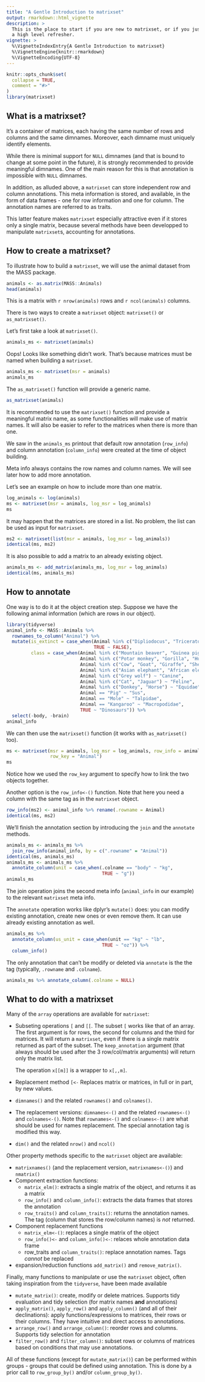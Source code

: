 ```yaml
---
title: "A Gentle Introduction to matrixset"
output: rmarkdown::html_vignette
description: >
  This is the place to start if you are new to matrixset, or if you just need
  a high level refresher.
vignette: >
  %\VignetteIndexEntry{A Gentle Introduction to matrixset}
  %\VignetteEngine{knitr::rmarkdown}
  %\VignetteEncoding{UTF-8}
---
```


```r
knitr::opts_chunk$set(
  collapse = TRUE,
  comment = "#>"
)
library(matrixset)
```



## What is a matrixset?

It's a container of matrices, each having the same number of rows and columns
and the same dimnames. Moreover, each dimname must uniquely identify elements.

While there is minimal support for `NULL` dimnames (and that is bound to change 
at some point in the future), it is strongly recommended to provide meaningful
dimnames. One of the main reason for this is that annotation is impossible with
`NULL` dimnames.

In addition, as alluded above, a `matrixset` can store independent row and 
column annotations. This meta information is stored, and available, in the form 
of data frames - one for row information and one for column. The annotation 
names are referred to as traits.

This latter feature makes `matrixset` especially attractive even if it stores
only a single matrix, because several methods have been developped to manipulate
`matrixset`s, accounting for annotations.

## How to create a matrixset?

To illustrate how to build a `matrixset`, we will use the animal dataset from
the MASS package.

```r
animals <- as.matrix(MASS::Animals)
head(animals)
```

This is a matrix with `r nrow(animals)` rows and `r ncol(animals)` columns.

There is two ways to create a `matrixset` object: `matrixset()` or 
`as_matrixset()`.

Let's first take a look at `matrixset()`.


```r
animals_ms <- matrixset(animals)
```

Oops! Looks like something didn't work. That's because matrices must be named
when building a `matrixset`.


```r
animals_ms <- matrixset(msr = animals)
animals_ms
```

The `as_matrixset()` function will provide a generic name.

```r
as_matrixset(animals)
```

It is recommended to use the `matrixset()` function and provide a meaningful
matrix name, as some functionalities will make use of matrix names. It will also
be easier to refer to the matrices when there is more than one.

We saw in the `animals_ms` printout that default row annotation (`row_info`) and
column annotation (`column_info`) were created at the time of object building.

Meta info always contains the row names and column names. We will see later how
to add more annotation.

Let's see an example on how to include more than one matrix.

```r
log_animals <- log(animals)
ms <- matrixset(msr = animals, log_msr = log_animals)
ms
```

It may happen that the matrices are stored in a list. No problem, the list can 
be used as input for `matrixset`.

```r
ms2 <- matrixset(list(msr = animals, log_msr = log_animals))
identical(ms, ms2)
```

It is also possible to add a matrix to an already existing object.
```r
animals_ms <- add_matrix(animals_ms, log_msr = log_animals)
identical(ms, animals_ms)
```

## How to annotate

One way is to do it at the object creation step. Suppose we have the following 
animal information (which are rows in our object).

```r
library(tidyverse)
animal_info <- MASS::Animals %>% 
  rownames_to_column("Animal") %>% 
  mutate(is_extinct = case_when(Animal %in% c("Dipliodocus", "Triceratops", "Brachiosaurus") ~ TRUE,
                                TRUE ~ FALSE),
         class = case_when(Animal %in% c("Mountain beaver", "Guinea pig", "Golden hamster", "Mouse", "Rabbit", "Rat") ~ "Rodent",
                           Animal %in% c("Potar monkey", "Gorilla", "Human", "Rhesus monkey", "Chimpanzee") ~ "Primate",
                           Animal %in% c("Cow", "Goat", "Giraffe", "Sheep") ~ "Ruminant",
                           Animal %in% c("Asian elephant", "African elephant") ~ "Elephantidae",
                           Animal %in% c("Grey wolf") ~ "Canine",
                           Animal %in% c("Cat", "Jaguar") ~ "Feline",
                           Animal %in% c("Donkey", "Horse") ~ "Equidae",
                           Animal == "Pig" ~ "Sus",
                           Animal == "Mole" ~ "Talpidae",
                           Animal == "Kangaroo" ~ "Macropodidae",
                           TRUE ~ "Dinosaurs")) %>% 
  select(-body, -brain)
animal_info
```

We can then use the `matrixset()` function (it works with `as_matrixset()` too).

```r
ms <- matrixset(msr = animals, log_msr = log_animals, row_info = animal_info,
                row_key = "Animal")
ms
```

Notice how we used the `row_key` argument to specify how to link the two objects
together.

Another option is the `row_info<-()` function. Note that here you need a column
with the same tag as in the `matrixset` object.
```r
row_info(ms2) <- animal_info %>% rename(.rowname = Animal)
identical(ms, ms2)
```

We'll finish the annotation section by introducing the `join` and the `annotate`
methods.

```r
animals_ms <- animals_ms %>% 
  join_row_info(animal_info, by = c(".rowname" = "Animal"))
identical(ms, animals_ms)
animals_ms <- animals_ms %>% 
  annotate_column(unit = case_when(.colname == "body" ~ "kg",
                                   TRUE ~ "g")) 
animals_ms
```

The join operation joins the second meta info (`animal_info` in our example) to
the relevant `matrixset` meta info.

The `annotate` operation works like dplyr's `mutate()` does: you can modify
existing annotation, create new ones or even remove them. It can use already
existing annotation as well.

```r
animals_ms %>% 
  annotate_column(us_unit = case_when(unit == "kg" ~ "lb",
                                   TRUE ~ "oz")) %>% 
  column_info()
```

The only annotation that can't be modify or deleted via `annotate` is the the
tag (typically, `.rowname` and `.colname`).

```r
animals_ms %>% annotate_column(.colname = NULL)
```

## What to do with a matrixset

Many of the `array` operations are available for `matrixset`:

 * Subseting operations
   `[` and `[[`. The subset `[` works like that of an array. The first argument
   is for rows, the second for columns and the third for matrices. It will
   return a `matrixset`, even if there is a single matrix returned as part of
   the subset. The `keep_annotation` argument (that always should be used 
   after the 3 row/col/matrix arguments) will return only the matrix list.
     
   The operation `x[[m]]` is a wrapper to `x[,,m]`.
 * Replacement method `[<-`
   Replaces matrix or matrices, in full or in part, by new values.
 * `dimnames()` and the related `rownames()` and `colnames()`.
 * The replacement versions: `dimnames<-()` and the related `rownames<-()` and 
   `colnames<-()`. Note that `rownames<-()` and `colnames<-()` are what should
   be used for names replacement. The special annotation tag is modified this
   way.
 * `dim()` and the related `nrow()` and `ncol()`
   
Other property methods specific to the `matrixset` object are available:
 
 * `matrixnames()` (and the replacement version, `matrixnames<-()`) and 
   `nmatrix()`
 * Component extraction functions:
   * `matrix_elm()`: extracts a single matrix of the object, and returns it as a
     matrix
   * `row_info()` and `column_info()`: extracts the data frames that stores the
     annotation
   * `row_traits()` and `column_traits()`: returns the annotation names. The tag
     (column that stores the row/column names) is *not* returned.
 * Component replacement functions
   * `matrix_elm<-()`: replaces a single matrix of the object
   * `row_info()<-` and `column_info()<-`: relaces whole annotation data frame
   * row_traits and `column_traits()`: replace annotation names. Tags *cannot*
     be replaced
 * expansion/reduction functions `add_matrix()` and `remove_matrix()`.
 

Finally, many functions to manipulate or use the `matrixset` object, often taking
inspiration from the `tidyverse`, have been made available

 * `mutate_matrix()`: create, modify or delete matrices. Supports tidy 
   evaluation and tidy selection (for matrix names **and** annotations)
 * `apply_matrix()`, `apply_row()` and `apply_column()` (and all of their 
   declinations): apply functions/expressions to matrices, their rows or their
   columns. They have intuitive and direct access to annotations.
 * `arrange_row()` and `arrange_column()`: reorder rows and columns. Supports
   tidy selection for annotation
 * `filter_row()` and `filter_column()`: subset rows or columns of matrices 
   based on conditions that may use annotations.

 
All of these functions (except for `mutate_matrix()`) can be performed within
groups - groups that could be defined using annotation. This is done by a prior
call to `row_group_by()` and/or `column_group_by()`.


